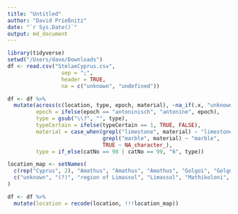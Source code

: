 ```yaml
---
title: "Untitled"
author: "David Prießnitz"
date: "`r Sys.Date()`"
output: md_document
---
```


```r
library(tidyverse)
setwd("/Users/dave/Downloads")
df <- read.csv("StelaeCyprus.csv", 
                 sep = ";", 
                 header = TRUE,
                 na = c("unknown", "undefined"))
```

```r
df <- df %>%
  mutate(across(c(location, type, epoch, material), ~na_if(.x, "unknown")),
         epoch = ifelse(epoch == "antoninisch", "antonine", epoch),
         type = gsub("\\?", "", type),
         typeCertain = ifelse(typeCertain == 1, TRUE, FALSE),
         material = case_when(grepl("limestone", material) ~ "limestone",
                              grepl("marble", material) ~ "marble",
                              TRUE ~ NA_character_),
         type = if_else(catNo == 98 | catNo == 99, "6", type))
```


```r

location_map <- setNames(
  c(rep("Cyprus", 2), "Amathus", "Amathus", "Amathus", "Golgoi", "Golgoi", "Golgoi", "Kition", "Marion", "Marion", "Salamis", "Salamis", "Soloi", "Tamassos"),
  c("unknown", "(?)", "region of Limassol", "Limassol", "Mathikoloni", "Athienou", "Melousha", "Pergamon", "Alambra (Larnaca)", "Pano Arodes", "Polis", "Kotschines (neighbourhood of Lysi)", "north of Lysi, district Famagusta", "Ambelia, near Morphou", "Pera (Asproji)")
)

df <- df %>%
  mutate(location = recode(location, !!!location_map))

```

